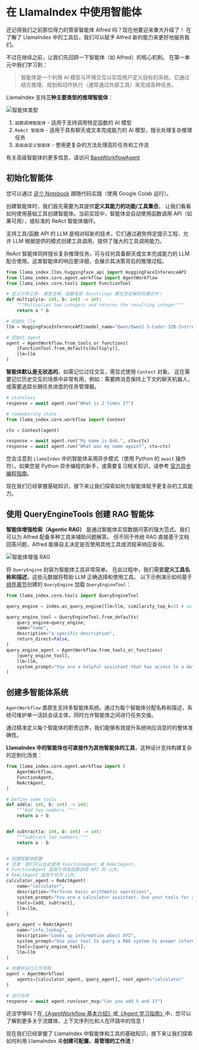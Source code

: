 # 在 LlamaIndex 中使用智能体

还记得我们之前那位得力的管家智能体 Alfred 吗？现在他要迎来重大升级了！
在了解了 LlamaIndex 中的工具后，我们可以赋予 Alfred 新的能力来更好地服务我们。

不过在继续之前，让我们先回顾一下智能体（如 Alfred）的核心机制。
在第一单元中我们学习到：

> 智能体是一个利用 AI 模型与环境交互以实现用户定义目标的系统。它通过结合推理、规划和动作执行（通常通过外部工具）来完成各种任务。

LlamaIndex 支持**三种主要类型的推理智能体**：

![智能体类型](https://huggingface.co/datasets/agents-course/course-images/resolve/main/en/unit2/llama-index/agents.png)

1. `函数调用智能体` - 适用于支持调用特定函数的 AI 模型
2. `ReAct 智能体` - 适用于具有聊天或文本完成能力的 AI 模型，擅长处理复杂推理任务
3. `高级自定义智能体` - 使用更复杂的方法处理高阶任务和工作流

<Tip>有关高级智能体的更多信息，请访问 <a href="https://github.com/run-llama/llama_index/blob/main/llama-index-core/llama_index/core/agent/workflow/base_agent.py">BaseWorkflowAgent</a></Tip>

## 初始化智能体

<Tip>
您可以通过 <a href="https://huggingface.co/agents-course/notebooks/blob/main/unit2/llama-index/agents.ipynb" target="_blank">这个 Notebook</a> 跟随代码实践（使用 Google Colab 运行）。
</Tip>

创建智能体时，我们首先需要为其提供**定义其能力的功能/工具集合**。
让我们看看如何使用基础工具创建智能体。当前实现中，智能体会自动使用函数调用 API（如果可用），或标准的 ReAct 智能体循环。

支持工具/函数 API 的 LLM 是相对较新的技术，它们通过避免特定提示工程、允许 LLM 根据提供的模式创建工具调用，提供了强大的工具调用能力。

ReAct 智能体同样擅长复杂推理任务，可与任何具备聊天或文本完成能力的 LLM 配合使用。这类智能体的响应更详细，会展示其决策背后的推理过程。

```python
from llama_index.llms.huggingface_api import HuggingFaceInferenceAPI
from llama_index.core.agent.workflow import AgentWorkflow
from llama_index.core.tools import FunctionTool

# 定义示例工具--类型注释、函数名和 docstrings 都包含在解析的模式中！
def multiply(a: int, b: int) -> int:
    """Multiplies two integers and returns the resulting integer"""
    return a * b

# 初始化 llm
llm = HuggingFaceInferenceAPI(model_name="Qwen/Qwen2.5-Coder-32B-Instruct")

# 初始化 agent
agent = AgentWorkflow.from_tools_or_functions(
    [FunctionTool.from_defaults(multiply)],
    llm=llm
)
```

**智能体默认是无状态的**，如需记忆过往交互，需显式使用 `Context` 对象。
这在需要记忆历史交互的场景中非常有用，例如：需要跨消息保持上下文的聊天机器人，或需要追踪长期任务进度的任务管理器。

```python
# stateless
response = await agent.run("What is 2 times 2?")

# remembering state
from llama_index.core.workflow import Context

ctx = Context(agent)

response = await agent.run("My name is Bob.", ctx=ctx)
response = await agent.run("What was my name again?", ctx=ctx)
```

您会注意到 `LlamaIndex` 中的智能体采用异步模式（使用 Python 的 `await` 操作符）。如果您是 Python 异步编程的新手，或需要复习相关知识，请参考 [官方异步编程指南](https://docs.llamaindex.ai/en/stable/getting_started/async_python/)。

现在我们已经掌握基础知识，接下来让我们探索如何为智能体赋予更复杂的工具能力。

## 使用 QueryEngineTools 创建 RAG 智能体

**智能体增强检索（Agentic RAG）** 是通过智能体实现数据问答的强大范式。我们可以为 Alfred 配备多种工具来辅助问题解答。
但不同于传统 RAG 直接基于文档回答问题，Alfred 能够自主决定是否使用其他工具或流程来响应查询。

![智能体增强 RAG](https://huggingface.co/datasets/agents-course/course-images/resolve/main/en/unit2/llama-index/agentic-rag.png)

将 `QueryEngine` 封装为智能体工具非常简单。
在此过程中，我们需要**定义工具名称和描述**，这些元数据将帮助 LLM 正确选择和使用工具。
以下示例演示如何基于[组件章节](02_components)创建的 `QueryEngine` 加载 `QueryEngineTool`：

```python
from llama_index.core.tools import QueryEngineTool

query_engine = index.as_query_engine(llm=llm, similarity_top_k=3) # as shown in the previous section

query_engine_tool = QueryEngineTool.from_defaults(
    query_engine=query_engine,
    name="name",
    description="a specific description",
    return_direct=False,
)
query_engine_agent = AgentWorkflow.from_tools_or_functions(
    [query_engine_tool],
    llm=llm,
    system_prompt="You are a helpful assistant that has access to a database containing persona descriptions. "
)
```

## 创建多智能体系统

`AgentWorkflow` 类原生支持多智能体系统。通过为每个智能体分配名称和描述，系统可维护单一活跃会话主体，同时允许智能体之间进行任务交接。

通过精准定义每个智能体的职责边界，我们能够有效提升系统响应消息时的整体准确性。

**LlamaIndex 中的智能体也可直接作为其他智能体的工具**，这种设计支持构建复杂的定制化场景：

```python
from llama_index.core.agent.workflow import (
    AgentWorkflow,
    FunctionAgent,
    ReActAgent,
)

# Define some tools
def add(a: int, b: int) -> int:
    """Add two numbers."""
    return a + b


def subtract(a: int, b: int) -> int:
    """Subtract two numbers."""
    return a - b


# 创建智能体配置
# 注意：我们可以在此使用 FunctionAgent 或 ReActAgent。
# FunctionAgent 适用于具有函数调用 API 的 LLM。
# ReActAgent 适用于任何 LLM。
calculator_agent = ReActAgent(
    name="calculator",
    description="Performs basic arithmetic operations",
    system_prompt="You are a calculator assistant. Use your tools for any math operation.",
    tools=[add, subtract],
    llm=llm,
)

query_agent = ReActAgent(
    name="info_lookup",
    description="Looks up information about XYZ",
    system_prompt="Use your tool to query a RAG system to answer information about XYZ",
    tools=[query_engine_tool],
    llm=llm
)

# 创建并运行工作流程
agent = AgentWorkflow(
    agents=[calculator_agent, query_agent], root_agent="calculator"
)

# 运行系统
response = await agent.run(user_msg="Can you add 5 and 3?")
```

<Tip>还没学够吗？在<a href="https://docs.llamaindex.ai/en/stable/examples/agent/agent_workflow_basic/">《AgentWorkflow 基本介绍》</a>或<a href="https://docs.llamaindex.ai/en/stable/understanding/agent/">《Agent 学习指南》</a>中，您可以了解到更多关于流媒体、上下文序列化和人在环路中的信息！</Tip>

现在我们已经掌握了 LlamaIndex 中智能体和工具的基础知识，接下来让我们探索如何利用 LlamaIndex 来**创建可配置、易管理的工作流**！
